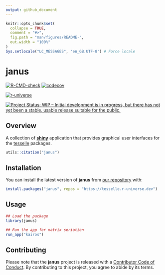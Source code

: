 ```yaml
---
output: github_document
---
```


<!-- README.md is generated from README.Rmd. Please edit that file -->

```r
knitr::opts_chunk$set(
  collapse = TRUE,
  comment = "#>",
  fig.path = "man/figures/README-",
  out.width = "100%"
)
Sys.setlocale("LC_MESSAGES", 'en_GB.UTF-8') # Force locale
```

# janus

<!-- badges: start -->
[![R-CMD-check](https://github.com/tesselle/janus/workflows/R-CMD-check/badge.svg)](https://github.com/tesselle/janus/actions)
[![codecov](https://codecov.io/gh/tesselle/janus/branch/master/graph/badge.svg)](https://codecov.io/gh/tesselle/janus)

[![r-universe](https://tesselle.r-universe.dev/badges/janus)](https://tesselle.r-universe.dev/janus){.pkgdown-devel}

[![Project Status: WIP – Initial development is in progress, but there has not yet been a stable, usable release suitable for the public.](https://www.repostatus.org/badges/latest/wip.svg)](https://www.repostatus.org/#wip)
<!-- badges: end -->

## Overview

A collection of [**shiny**](https://shiny.rstudio.com) application that provides graphical user interfaces for the [tesselle](https://www.tesselle.org) packages.

```r
utils::citation("janus")
```

## Installation

You can install the latest version of **janus** from [our repository](https://tesselle.r-universe.dev) with:

```r
install.packages("janus", repos = "https://tesselle.r-universe.dev")
```

## Usage

```r
## Load the package
library(janus)

## Run the app for matrix seriation
run_app("kairos")
```

## Contributing

Please note that the **janus** project is released with a [Contributor Code of Conduct](https://www.tesselle.org/conduct.html). By contributing to this project, you agree to abide by its terms.
